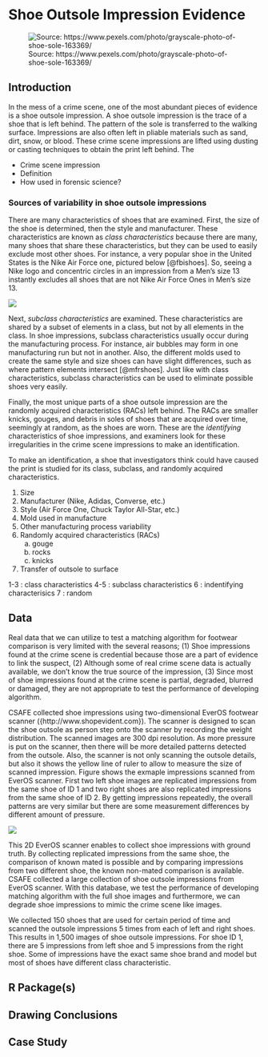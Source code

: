 # Shoe Outsole Impression Evidence {#shoe}

![Source: https://www.pexels.com/photo/grayscale-photo-of-shoe-sole-163369/](img/shoesole.png)

## Introduction

In the mess of a crime scene, one of the most abundant pieces of evidence is a shoe outsole impression. A shoe outsole impression is the trace of a shoe that is left behind. The pattern of the sole is transferred to the walking surface. Impressions are also often left in pliable materials such as sand, dirt, snow, or blood. These crime scene impressions are lifted using dusting or casting techniques to obtain the print left behind. The 

- Crime scene impression
- Definition
- How used in forensic science? 

### Sources of variability in shoe outsole impressions

There are many characteristics of shoes that are examined. First, the size of the shoe is determined, then the style and manufacturer. These characteristics are known as *class characteristics* because there are many, many shoes that share these characteristics, but they can be used to easily exclude most other shoes. For instance, a very popular shoe in the United States is the Nike Air Force one, pictured below [@fbishoes]. So, seeing a Nike logo and concentric circles in an impression from a Men's size 13 instantly excludes all shoes that are not Nike Air Force Ones in Men's size 13. 

![](https://c.static-nike.com/a/images/t_PDP_1728_v1/f_auto/q3byyhcazwdatzj7si11/air-force-1-mid-07-womens-shoe-0nT1KyYW.jpg)

Next, *subclass characteristics* are examined. These characteristics are shared by a subset of elements in a class, but not by all elements in the class. In shoe impressions, subclass characteristics usually occur during the manufacturing process. For instance, air bubbles may form in one manufacturing run but not in another. Also, the different molds used to create the same style and size shoes can have slight differences, such as where pattern elements intersect [@mfrshoes]. Just like with class characteristics, subclass characteristics can be used to eliminate possible shoes very easily. 

Finally, the most unique parts of a shoe outsole impression are the randomly acquired characteristics (RACs) left behind. The RACs are smaller knicks, gouges, and debris in soles of shoes that are acquired over time, seemingly at random, as the shoes are worn. These are the *identifying* characteristics of shoe impressions, and examiners look for these irregularities in the crime scene impressions to make an identification. 

To make an identification, a shoe that investigators think could have caused the print is studied for its class, subclass, and randomly acquired characteristics. 

1. Size 
2. Manufacturer (Nike, Adidas, Converse, etc.)
3. Style (Air Force One, Chuck Taylor All-Star, etc.)
4. Mold used in manufacture
5. Other manufacturing process variability
6. Randomly acquired characteristics (RACs)
    a. gouge
    b. rocks
    c. knicks 
7. Transfer of outsole to surface    
    
1-3 : class characteristics
4-5 : subclass characteristics
6 : indentifying characterisics
7 : random 


## Data 

Real data that we can utilize to test a matching algorithm for footwear comparison is very limited with the several reasons; (1) Shoe impressions found at the crime scene is credential because those are a part of evidence to link the suspect, (2)  Although some of real crime scene data is actually available, we don't know the true source of the impression, (3) Since most of shoe impressions found at the crime scene is partial, degraded, blurred or damaged, they are not appropriate to test the performance of developing algorithm.  


CSAFE collected shoe impressions using two-dimensional EverOS footwear scanner (\url{http://www.shopevident.com}{http://www.shopevident.com}). The scanner is designed to scan the shoe outsole as person step onto the scanner by recording the weight distribution. The scanned images are 300 dpi resolution. As more pressure is put on the scanner, then there will be more detailed patterns detected from the outsole. Also, the scanner is not only scanning the outsole details, but also it shows the yellow line of ruler to allow to measure the size of scanned impression. Figure \ref{everos_ex} shows the exmaple impressions scanned from EverOS scanner. First two left shoe images are replicated impressions from the same shoe of ID 1 and two right shoes are also replicated impressions from the same shoe of ID 2. By getting impressions repeatedly, the overall patterns are very similar but there are some measurement differences by different amount of pressure.


<img src="img/everos_ex.PNG">


This 2D EverOS scanner enables to collect shoe impressions with ground truth. By collecting replicated impressions from the same shoe, the comparison of known mated is possible and by comparing impressions from two different shoe, the known non-mated comparison is available. CSAFE collected a large collection of shoe outsole impressions from EverOS scanner. With this database, we test the performance of developing matching algorithm with the full shoe images and furthermore, we can degrade shoe impressions to mimic the crime scene like images.      


We collected 150 shoes that are used for certain period of time and scanned the outsole impressions 5 times from each of left and right shoes. This results in 1,500 images of shoe outsole impressions. For shoe ID 1, there are 5 impressions from left shoe and 5 impressions from the right shoe. Some of impressions have the exact same shoe brand and model but most of shoes have different class characteristic.  




## R Package(s)

## Drawing Conclusions

## Case Study
